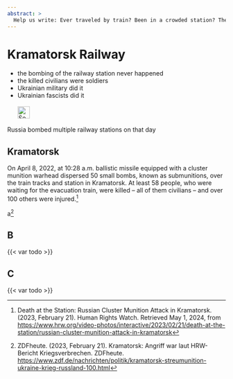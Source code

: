 ```yaml
---
abstract: > 
  Help us write: Ever traveled by train? Been in a crowded station? Then been bombed? How Russia imagines liberation and civilization. In Kramatorsk.
---
```


# Kramatorsk Railway {#sec-denial-kramatorsk}

::: {.callout-caution title="Myth"}
- the bombing of the railway station never happened
- the killed civilians were soldiers
- Ukrainian military did it
- Ukrainian fascists did it
[<br></br>![Search for topic in EUvsDisinfo](../all_common_img/EUvsDisinfo_400x240.jpg){height=2em}](https://euvsdisinfo.eu/disinformation-cases/?text=Kramatorsk&sort=relevance)
:::

::: {.callout-tip title="Truth"}
Russia bombed multiple railway stations on that day
:::


## Kramatorsk

On April 8, 2022, at 10:28 a.m. ballistic missile equipped with a cluster munition warhead dispersed 50 small bombs, known as submunitions, over the train tracks and station in Kramatorsk. At least 58 people, who were waiting for the evacuation train, were killed – all of them civilians – and over 100 others were injured.[^denial-kramatorsk-2]

a[^denial-kramatorsk-1]

## B

{{< var todo >}}

## C

{{< var todo >}}

[^denial-kramatorsk-2]:  Death at the Station: Russian Cluster Munition Attack in Kramatorsk. (2023, February 21). Human Rights Watch. Retrieved May 1, 2024, from [https://www.hrw.org/video-photos/interactive/2023/02/21/death-at-the-station/russian-cluster-munition-attack-in-kramatorsk](https://www.hrw.org/video-photos/interactive/2023/02/21/death-at-the-station/russian-cluster-munition-attack-in-kramatorsk)

[^denial-kramatorsk-1]:  ZDFheute. (2023, February 21). Kramatorsk: Angriff war laut HRW-Bericht Kriegsverbrechen. ZDFheute. [https://www.zdf.de/nachrichten/politik/kramatorsk-streumunition-ukraine-krieg-russland-100.html](https://www.zdf.de/nachrichten/politik/kramatorsk-streumunition-ukraine-krieg-russland-100.html)

